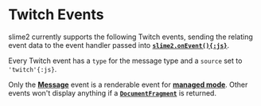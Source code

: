 
# <Twitch size={36} /> Twitch Events

slime2 currently supports the following Twitch events, sending the relating event data to the event handler passed into [**`slime2.onEvent(){:js}`**](/functions/event#slime2oneventjs).

<Cards>
  <Card title='✉️ Message' href='/twitch/message' />
  <Card title='❌ Remove Message' href='/twitch/remove-message' />
  <Card title='🗑️ Clear Messages' href='/twitch/clear-messages' />
  <Card title='🚫 Remove User' href='/twitch/remove-user' />
</Cards>

Every Twitch event has a `type` for the message type and a `source` set to `'twitch'{:js}`.

Only the [**Message**](/twitch/message) event is a renderable event for [**managed mode**](/functions/event#managed-mode). Other events won't display anything if a [**`DocumentFragment`**](https://developer.mozilla.org/en-US/docs/Web/API/DocumentFragment) is returned.
